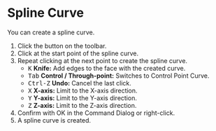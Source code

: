 
# Spline Curve

<Reference shortcut="" command="Spline Curve" button="Toolbar" />

You can create a spline curve.

1. Click the button <ButtonIcon type="button-spline-curve" /> on the toolbar.
2. Click at the start point of the spline curve.
3. Repeat clicking at the next point to create the spline curve.
   - <kbd>K</kbd> **Knife:** Add edges to the face with the created curve.
   - <kbd>Tab</kbd> **Control / Through-point:** Switches to Control Point Curve.
   - <kbd>Ctrl-Z</kbd> **Undo:** Cancel the last click.
   - <kbd>X</kbd> **X-axis:** Limit to the X-axis direction.
   - <kbd>Y</kbd> **Y-axis:** Limit to the Y-axis direction.
   - <kbd>Z</kbd> **Z-axis:** Limit to the Z-axis direction.
4. Confirm with OK in the Command Dialog or right-click.
5. A spline curve is created.





